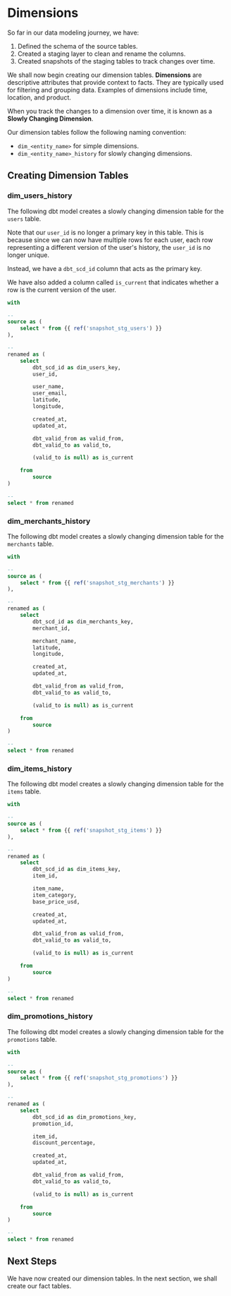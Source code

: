 
# Dimensions

So far in our data modeling journey, we have:

1. Defined the schema of the source tables.
2. Created a staging layer to clean and rename the columns.
3. Created snapshots of the staging tables to track changes over time.

We shall now begin creating our dimension tables. **Dimensions** are descriptive attributes that provide context to facts.
They are typically used for filtering and grouping data. Examples of dimensions include time, location, and product.

When you track the changes to a dimension over time, it is known as a **Slowly Changing Dimension**.

<InformationBox type="info">

Our dimension tables follow the following naming convention:

- `dim_<entity_name>` for simple dimensions.
- `dim_<entity_name>_history` for slowly changing dimensions.

</InformationBox>

## Creating Dimension Tables

### dim_users_history

The following dbt model creates a slowly changing dimension table for the `users` table.

Note that our `user_id` is no longer a primary key in this table.
This is because since we can now have multiple rows for each user, each row representing a different version of the user's history,
the `user_id` is no longer unique.

Instead, we have a `dbt_scd_id` column that acts as the primary key.

We have also added a column called `is_current` that indicates whether a row is the current version of the user.

```sql
with

--
source as (
    select * from {{ ref('snapshot_stg_users') }}
),

--
renamed as (
    select
        dbt_scd_id as dim_users_key,
        user_id,

        user_name,
        user_email,
        latitude,
        longitude,

        created_at,
        updated_at,

        dbt_valid_from as valid_from,
        dbt_valid_to as valid_to,

        (valid_to is null) as is_current

    from
        source
)

--
select * from renamed
```

### dim_merchants_history

The following dbt model creates a slowly changing dimension table for the `merchants` table.

```sql
with

--
source as (
    select * from {{ ref('snapshot_stg_merchants') }}
),

--
renamed as (
    select
        dbt_scd_id as dim_merchants_key,
        merchant_id,

        merchant_name,
        latitude,
        longitude,

        created_at,
        updated_at,

        dbt_valid_from as valid_from,
        dbt_valid_to as valid_to,

        (valid_to is null) as is_current

    from
        source
)

--
select * from renamed
```

### dim_items_history

The following dbt model creates a slowly changing dimension table for the `items` table.

```sql
with

--
source as (
    select * from {{ ref('snapshot_stg_items') }}
),

--
renamed as (
    select
        dbt_scd_id as dim_items_key,
        item_id,

        item_name,
        item_category,
        base_price_usd,

        created_at,
        updated_at,

        dbt_valid_from as valid_from,
        dbt_valid_to as valid_to,

        (valid_to is null) as is_current

    from
        source
)

--
select * from renamed
```

### dim_promotions_history

The following dbt model creates a slowly changing dimension table for the `promotions` table.

```sql
with

--
source as (
    select * from {{ ref('snapshot_stg_promotions') }}
),

--
renamed as (
    select
        dbt_scd_id as dim_promotions_key,
        promotion_id,

        item_id,
        discount_percentage,

        created_at,
        updated_at,

        dbt_valid_from as valid_from,
        dbt_valid_to as valid_to,

        (valid_to is null) as is_current

    from
        source
)

--
select * from renamed
```

## Next Steps

We have now created our dimension tables. In the next section, we shall create our fact tables.
